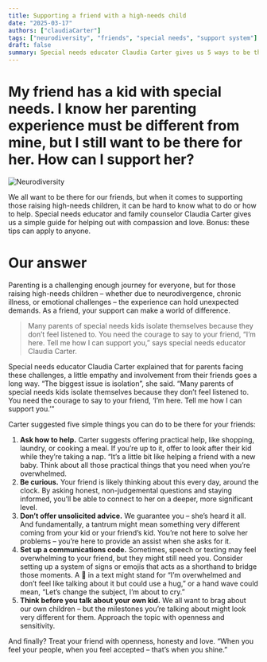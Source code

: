 ```yaml
---
title: Supporting a friend with a high-needs child
date: "2025-03-17"
authors: ["claudiaCarter"]
tags: ["neurodiversity", "friends", "special needs", "support system"]
draft: false
summary: Special needs educator Claudia Carter gives us 5 ways to be there for our friends with high-needs children.
---
```


# My friend has a kid with special needs. I know her parenting experience must be different from mine, but I still want to be there for her. How can I support her?

![Neurodiversity](/static/images/advice/taylor-hernandez-NK-N6coeI5Y-unsplash.jpg)

We all want to be there for our friends, but when it comes to supporting those raising high-needs children, it can be hard to know what to do or how to help.
Special needs educator and family counselor Claudia Carter gives us a simple guide for helping out with compassion and love.
Bonus: these tips can apply to anyone.

# Our answer

Parenting is a challenging enough journey for everyone, but for those raising high-needs children – whether due to neurodivergence, chronic illness, or emotional challenges – the experience can hold unexpected demands.
As a friend, your support can make a world of difference.

> Many parents of special needs kids isolate themselves because they don’t feel listened to. You need the courage to say to your friend, “I’m here. Tell me how I can support you,” says special needs educator Claudia Carter.

Special needs educator Claudia Carter explained that for parents facing these challenges, a little empathy and involvement from their friends goes a long way. “The biggest issue is isolation”, she said. “Many parents of special needs kids isolate themselves because they don’t feel listened to. You need the courage to say to your friend, ‘I’m here. Tell me how I can support you.’”

Carter suggested five simple things you can do to be there for your friends:

1. **Ask how to help.** Carter suggests offering practical help, like shopping, laundry, or cooking a meal. If you’re up to it, offer to look after their kid while they’re taking a nap. “It’s a little bit like helping a friend with a new baby. Think about all those practical things that you need when you’re overwhelmed.
2. **Be curious.** Your friend is likely thinking about this every day, around the clock. By asking honest, non-judgemental questions and staying informed, you’ll be able to connect to her on a deeper, more significant level.
3. **Don’t offer unsolicited advice.** We guarantee you – she’s heard it all. And fundamentally, a tantrum might mean something very different coming from your kid or your friend’s kid. You’re not here to solve her problems – you’re here to provide an assist when she asks for it.
4. **Set up a communications code.** Sometimes, speech or texting may feel overwhelming to your friend, but they might still need you. Consider setting up a system of signs or emojis that acts as a shorthand to bridge those moments. A 🐨 in a text might stand for “I’m overwhelmed and don’t feel like talking about it but could use a hug,” or a hand wave could mean, “Let’s change the subject, I’m about to cry.”
5. **Think before you talk about your own kid.** We all want to brag about our own children – but the milestones you’re talking about might look very different for them. Approach the topic with openness and sensitivity.

And finally? Treat your friend with openness, honesty and love. “When you feel your people, when you feel accepted – that’s when you shine.”
